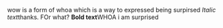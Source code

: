 wow is a form of whoa which is a way to expressed being surpirsed
''Italic text''thanks. FOr what? '''Bold text'''WHOA i am surprised